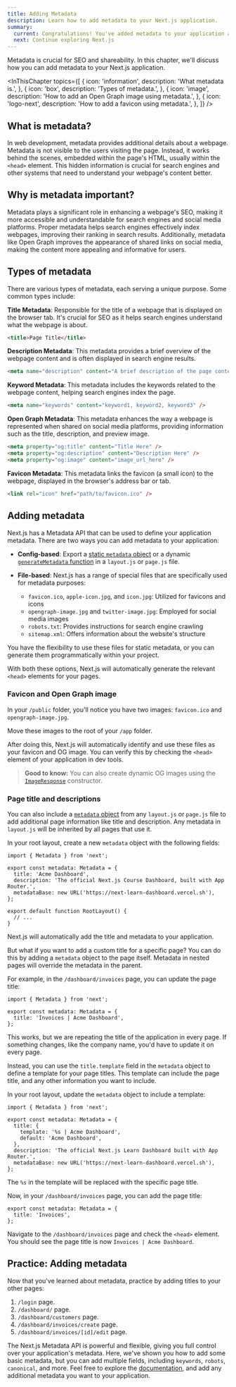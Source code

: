```yaml
---
title: Adding Metadata
description: Learn how to add metadata to your Next.js application.
summary:
  current: Congratulations! You've added metadata to your application and learned about the Metadata API.
  next: Continue exploring Next.js
---
```


Metadata is crucial for SEO and shareability. In this chapter, we'll discuss how you can add metadata to your Next.js application.

<InThisChapter
  topics={[
    {
      icon: 'information',
      description: 'What metadata is.',
    },
    {
      icon: 'box',
      description: 'Types of metadata.',
    },
    {
      icon: 'image',
      description: 'How to add an Open Graph image using metadata.',
    },
    {
      icon: 'logo-next',
      description: 'How to add a favicon using metadata.',
    },
  ]}
/>

## What is metadata?

In web development, metadata provides additional details about a webpage. Metadata is not visible to the users visiting the page. Instead, it works behind the scenes, embedded within the page's HTML, usually within the `<head>` element. This hidden information is crucial for search engines and other systems that need to understand your webpage's content better.

## Why is metadata important?

Metadata plays a significant role in enhancing a webpage's SEO, making it more accessible and understandable for search engines and social media platforms. Proper metadata helps search engines effectively index webpages, improving their ranking in search results. Additionally, metadata like Open Graph improves the appearance of shared links on social media, making the content more appealing and informative for users.

## Types of metadata

There are various types of metadata, each serving a unique purpose. Some common types include:

**Title Metadata**: Responsible for the title of a webpage that is displayed on the browser tab. It's crucial for SEO as it helps search engines understand what the webpage is about.

```html
<title>Page Title</title>
```

**Description Metadata**: This metadata provides a brief overview of the webpage content and is often displayed in search engine results.

```html
<meta name="description" content="A brief description of the page content." />
```

**Keyword Metadata**: This metadata includes the keywords related to the webpage content, helping search engines index the page.

```html
<meta name="keywords" content="keyword1, keyword2, keyword3" />
```

**Open Graph Metadata**: This metadata enhances the way a webpage is represented when shared on social media platforms, providing information such as the title, description, and preview image.

```html
<meta property="og:title" content="Title Here" />
<meta property="og:description" content="Description Here" />
<meta property="og:image" content="image_url_here" />
```

**Favicon Metadata**: This metadata links the favicon (a small icon) to the webpage, displayed in the browser's address bar or tab.

```html
<link rel="icon" href="path/to/favicon.ico" />
```

## Adding metadata

Next.js has a Metadata API that can be used to define your application metadata. There are two ways you can add metadata to your application:

- **Config-based**: Export a [static `metadata` object](/docs/app/api-reference/functions/generate-metadata#metadata-object) or a dynamic [`generateMetadata` function](/docs/app/api-reference/functions/generate-metadata#generatemetadata-function) in a `layout.js` or `page.js` file.
- **File-based**: Next.js has a range of special files that are specifically used for metadata purposes:

  - `favicon.ico`, `apple-icon.jpg`, and `icon.jpg`: Utilized for favicons and icons
  - `opengraph-image.jpg` and `twitter-image.jpg`: Employed for social media images
  - `robots.txt`: Provides instructions for search engine crawling
  - `sitemap.xml`: Offers information about the website's structure

You have the flexibility to use these files for static metadata, or you can generate them programmatically within your project.

With both these options, Next.js will automatically generate the relevant `<head>` elements for your pages.

### Favicon and Open Graph image

In your `/public` folder, you'll notice you have two images: `favicon.ico` and `opengraph-image.jpg`.

Move these images to the root of your `/app` folder.

After doing this, Next.js will automatically identify and use these files as your favicon and OG image. You can verify this by checking the `<head>` element of your application in dev tools.

> **Good to know:** You can also create dynamic OG images using the [`ImageResponse`](/docs/app/api-reference/functions/image-response) constructor.

### Page title and descriptions

You can also include a [`metadata` object](/docs/app/api-reference/functions/generate-metadata#metadata-fields) from any `layout.js` or `page.js` file to add additional page information like title and description. Any metadata in `layout.js` will be inherited by all pages that use it.

In your root layout, create a new `metadata` object with the following fields:

```tsx filename="/app/layout.tsx" highlight={1,3-7}
import { Metadata } from 'next';

export const metadata: Metadata = {
  title: 'Acme Dashboard',
  description: 'The official Next.js Course Dashboard, built with App Router.',
  metadataBase: new URL('https://next-learn-dashboard.vercel.sh'),
};

export default function RootLayout() {
  // ...
}
```

Next.js will automatically add the title and metadata to your application.

But what if you want to add a custom title for a specific page? You can do this by adding a `metadata` object to the page itself. Metadata in nested pages will override the metadata in the parent.

For example, in the `/dashboard/invoices` page, you can update the page title:

```tsx filename="/app/dashboard/invoices/page.tsx" highlight={1,3-5}
import { Metadata } from 'next';

export const metadata: Metadata = {
  title: 'Invoices | Acme Dashboard',
};
```

This works, but we are repeating the title of the application in every page. If something changes, like the company name, you'd have to update it on every page.

Instead, you can use the `title.template` field in the `metadata` object to define a template for your page titles. This template can include the page title, and any other information you want to include.

In your root layout, update the `metadata` object to include a template:

```tsx filename="/app/layout.tsx" highlight={1,3-10}
import { Metadata } from 'next';

export const metadata: Metadata = {
  title: {
    template: '%s | Acme Dashboard',
    default: 'Acme Dashboard',
  },
  description: 'The official Next.js Learn Dashboard built with App Router.',
  metadataBase: new URL('https://next-learn-dashboard.vercel.sh'),
};
```

The `%s` in the template will be replaced with the specific page title.

Now, in your `/dashboard/invoices` page, you can add the page title:

```tsx filename="/app/dashboard/invoices/page.tsx"
export const metadata: Metadata = {
  title: 'Invoices',
};
```

Navigate to the `/dashboard/invoices` page and check the `<head>` element. You should see the page title is now `Invoices | Acme Dashboard`.

## Practice: Adding metadata

Now that you've learned about metadata, practice by adding titles to your other pages:

1. `/login` page.
2. `/dashboard/` page.
3. `/dashboard/customers` page.
4. `/dashboard/invoices/create` page.
5. `/dashboard/invoices/[id]/edit` page.

The Next.js Metadata API is powerful and flexible, giving you full control over your application's metadata. Here, we've shown you how to add some basic metadata, but you can add multiple fields, including `keywords`, `robots`, `canonical`, and more. Feel free to explore the [documentation](/docs/app/api-reference/functions/generate-metadata), and add any additional metadata you want to your application.
